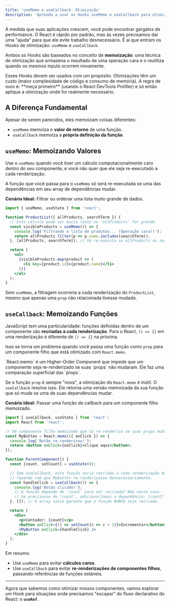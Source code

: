 ```yaml
---
title: 'useMemo e useCallback: Otimização'
description: 'Aprenda a usar os Hooks useMemo e useCallback para otimizar a performance de seus componentes React, evitando cálculos caros e re-renderizações desnecessárias.'
---
```



À medida que suas aplicações crescem, você pode encontrar gargalos de performance. O React é rápido por padrão, mas às vezes precisamos dar uma "ajuda" para que ele evite trabalho desnecessário. É aí que entram os Hooks de otimização: `useMemo` e `useCallback`.

Ambos os Hooks são baseados no conceito de **memoização**: uma técnica de otimização que armazena o resultado de uma operação cara e o reutiliza quando os mesmos inputs ocorrem novamente.

<Aside type="caution" title="Não Otimize Prematuramente">
Esses Hooks devem ser usados com um propósito. Otimizações têm um custo (maior complexidade de código e consumo de memória). A regra de ouro é: **meça primeiro** (usando o React DevTools Profiler) e só então aplique a otimização onde for realmente necessário.
</Aside>

## A Diferença Fundamental

Apesar de serem parecidos, eles memoizam coisas diferentes:

-   `useMemo` memoiza o **valor de retorno** de uma função.
-   `useCallback` memoiza a **própria definição da função**.

## `useMemo`: Memoizando Valores

Use o `useMemo` quando você tiver um cálculo computacionalmente caro dentro do seu componente, e você não quer que ele seja re-executado a cada renderização.

A função que você passa para o `useMemo` só será re-executada se uma das dependências em seu array de dependências mudar.

**Cenário Ideal:** Filtrar ou ordenar uma lista muito grande de dados.

```jsx
import { useMemo, useState } from 'react';

function ProductList({ allProducts, searchTerm }) {
  // Este cálculo pode ser muito lento se 'allProducts' for grande.
  const visibleProducts = useMemo(() => {
    console.log('Filtrando a lista de produtos... (Operação cara!)');
    return allProducts.filter(p => p.name.includes(searchTerm));
  }, [allProducts, searchTerm]); // Só re-executa se allProducts ou searchTerm mudar.

  return (
    <ul>
      {visibleProducts.map(product => (
        <li key={product.id}>{product.name}</li>
      ))}
    </ul>
  );
}
```
Sem `useMemo`, a filtragem ocorreria a cada renderização do `ProductList`, mesmo que apenas uma `prop` não relacionada tivesse mudado.

## `useCallback`: Memoizando Funções

JavaScript tem uma particularidade: funções definidas dentro de um componente são **recriadas a cada renderização**. Para o React, `() => {}` em uma renderização é diferente de `() => {}` na próxima.

Isso se torna um problema quando você passa uma função como `prop` para um componente filho que está otimizado com `React.memo`.

<Card title="React.memo" icon="star">
`React.memo` é um Higher-Order Component que impede que um componente seja re-renderizado se suas `props` não mudaram. Ele faz uma comparação superficial das `props`.
</Card>

Se a função `prop` é sempre "nova", a otimização do `React.memo` é inútil. O `useCallback` resolve isso. Ele retorna uma versão memoizada da sua função que só muda se uma de suas dependências mudar.

**Cenário Ideal:** Passar uma função de callback para um componente filho memoizado.

```jsx
import { useCallback, useState } from 'react';
import React from 'react';

// Um componente filho memoizado que só re-renderiza se suas props mudarem.
const MyButton = React.memo(({ onClick }) => {
  console.log('Botão re-renderizou!');
  return <button onClick={onClick}>Clique aqui</button>;
});

function ParentComponent() {
  const [count, setCount] = useState(0);

  // Sem useCallback, esta função seria recriada a cada renderização do Parent,
  // fazendo com que MyButton re-renderizasse desnecessariamente.
  const handleClick = useCallback(() => {
    console.log('Botão clicado!');
    // A função depende de 'count' para ser recriada? Não neste caso.
    // Se precisasse de 'count', adicionaríamos a dependência: [count]
  }, []); // O array vazio garante que a função NUNCA seja recriada.

  return (
    <div>
      <p>Contador: {count}</p>
      <button onClick={() => setCount(c => c + 1)}>Incrementar</button>
      <MyButton onClick={handleClick} />
    </div>
  );
}
```

Em resumo:
- Use `useMemo` para evitar **cálculos caros**.
- Use `useCallback` para evitar **re-renderizações de componentes filhos**, passando referências de funções estáveis.

---

Agora que sabemos como otimizar nossos componentes, vamos explorar um Hook para situações onde precisamos "escapar" do fluxo declarativo do React: o **`useRef`**.
